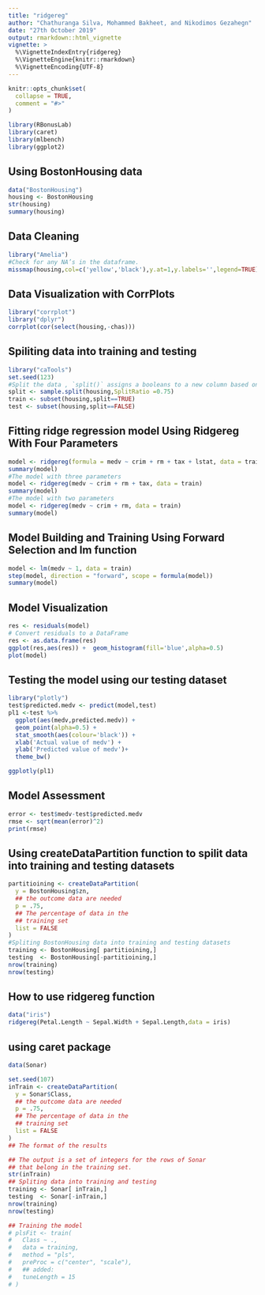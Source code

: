 ```yaml
---
title: "ridgereg"
author: "Chathuranga Silva, Mohammed Bakheet, and Nikodimos Gezahegn"
date: "27th October 2019"
output: rmarkdown::html_vignette
vignette: >
  %\VignetteIndexEntry{ridgereg}
  %\VignetteEngine{knitr::rmarkdown}
  %\VignetteEncoding{UTF-8}
---
```


```r
knitr::opts_chunk$set(
  collapse = TRUE,
  comment = "#>"
)
```

```r
library(RBonusLab)
library(caret)
library(mlbench)
library(ggplot2)
```
## Using BostonHousing data  
```r
data("BostonHousing")
housing <- BostonHousing
str(housing)
summary(housing)
```
## Data Cleaning  
```r
library("Amelia")
#Check for any NA’s in the dataframe.
missmap(housing,col=c('yellow','black'),y.at=1,y.labels='',legend=TRUE)

```

## Data Visualization with CorrPlots  
```r
library("corrplot")
library("dplyr")
corrplot(cor(select(housing,-chas)))
```

## Spiliting data into training and testing  
```r
library("caTools")
set.seed(123)
#Split the data , `split()` assigns a booleans to a new column based on the SplitRatio specified. 
split <- sample.split(housing,SplitRatio =0.75)
train <- subset(housing,split==TRUE)
test <- subset(housing,split==FALSE)
```

## Fitting ridge regression model Using Ridgereg With Four Parameters
```r
model <- ridgereg(formula = medv ~ crim + rm + tax + lstat, data = train)
summary(model)
#The model with three parameters
model <- ridgereg(medv ~ crim + rm + tax, data = train)
summary(model)
#The model with two parameters
model <- ridgereg(medv ~ crim + rm, data = train)
summary(model)
```

## Model Building and Training Using Forward Selection and lm function
```r
model <- lm(medv ~ 1, data = train)
step(model, direction = "forward", scope = formula(model))
summary(model)
```

<!-- ## Model Building and Training -->
<!-- ```{r ModelBuilding} -->
<!-- model <- lm(medv ~ crim + rm + tax + lstat, data = train) -->
<!-- summary(model) -->
<!-- ``` -->

## Model Visualization  
```r
res <- residuals(model)
# Convert residuals to a DataFrame 
res <- as.data.frame(res)
ggplot(res,aes(res)) +  geom_histogram(fill='blue',alpha=0.5)
plot(model)
```

## Testing the model using our testing dataset
```r
library("plotly")
test$predicted.medv <- predict(model,test)
pl1 <-test %>% 
  ggplot(aes(medv,predicted.medv)) +
  geom_point(alpha=0.5) + 
  stat_smooth(aes(colour='black')) +
  xlab('Actual value of medv') +
  ylab('Predicted value of medv')+
  theme_bw()

ggplotly(pl1)
```

## Model Assessment
```r
error <- test$medv-test$predicted.medv
rmse <- sqrt(mean(error)^2)
print(rmse)
```





## Using createDataPartition function to spilit data into training and testing datasets
```r

partitioining <- createDataPartition(
  y = BostonHousing$zn,
  ## the outcome data are needed
  p = .75,
  ## The percentage of data in the
  ## training set
  list = FALSE
)
#Spliting BostonHousing data into training and testing datasets
training <- BostonHousing[ partitioining,]
testing  <- BostonHousing[-partitioining,]
nrow(training)
nrow(testing)

```
## How to use ridgereg function
```r
data("iris")
ridgereg(Petal.Length ~ Sepal.Width + Sepal.Length,data = iris)
```
## using caret package
```r
data(Sonar)

set.seed(107)
inTrain <- createDataPartition(
  y = Sonar$Class,
  ## the outcome data are needed
  p = .75,
  ## The percentage of data in the
  ## training set
  list = FALSE
)
## The format of the results

## The output is a set of integers for the rows of Sonar
## that belong in the training set.
str(inTrain)
## Spliting data into training and testing
training <- Sonar[ inTrain,]
testing  <- Sonar[-inTrain,]
nrow(training)
nrow(testing)

## Training the model
# plsFit <- train(
#   Class ~ .,
#   data = training,
#   method = "pls",
#   preProc = c("center", "scale"),
#   ## added:
#   tuneLength = 15
# )
```
